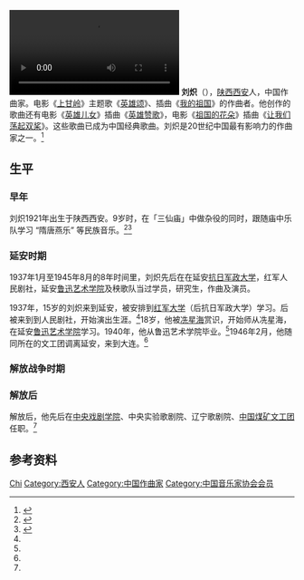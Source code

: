 {{Infobox classical
| 中文名 = 刘炽
| 画像 = 
| 附注 =  
| 原文名 = 刘炽  
| 拉丁字母 = 
| 国别 = {{PRC}}
| 出生日期 = {{birthdate|1921|3|10}}
| 出生地 = {{CHN-1912}}[[陕西|陕西]][[西安|西安]]
| 逝世日期 = {{deathdateandage|1998|10|23|1921|3|10}}
| 逝世地 = {{PRC}}
| 所属时期 = 20世纪
| 所属乐派 =  
| 擅长作品类型 = 
| 代表作 = 《[[我的祖国_(中国)|我的祖国]]》、《[[英雄赞歌|英雄赞歌]]》、《[[让我们荡起双桨|让我们荡起双桨]]》
| 师从 = [[冼星海|冼星海]]
| 学生 = 
| 官方网站 = 
}}

[[File:Let_Us_Sway_Twin_Oars.ogv|thumb]]
'''刘炽'''（{{bd|1921年|3月10日|1998年|10月23日}}），[[陕西|陕西]][[西安|西安]]人，中国作曲家。电影《[[上甘岭_(电影)|上甘岭]]》主题歌《[[英雄颂|英雄颂]]》、插曲《[[我的祖国_(中国)|我的祖国]]》的作曲者。他创作的歌曲还有电影《[[英雄儿女|英雄儿女]]》插曲《[[英雄赞歌|英雄赞歌]]》，电影《[[祖国的花朵|祖国的花朵]]》插曲《[[让我们荡起双桨|让我们荡起双桨]]》。这些歌曲已成为中国经典歌曲。刘炽是20世纪中国最有影响力的作曲家之一。<ref>{{Cite web|title=“音乐与歌声中的祖国---刘炽生平展”在西安开幕|url=http://www.sn.xinhuanet.com/2019-09/28/c_1125052994.htm|accessdate=2020-02-03|last=郝云菲|work=新华网陕西频道|archive-date=2020-02-03|archive-url=https://web.archive.org/web/20200203051323/http://www.sn.xinhuanet.com/2019-09/28/c_1125052994.htm|dead-url=no}}</ref>

== 生平 ==

=== 早年 ===
刘炽1921年出生于陕西西安。9岁时，在「三仙庙」中做杂役的同时，跟随庙中乐队学习 “隋唐燕乐” 等民族音乐。<ref name=":0">{{Cite web|title=刘炽作品音乐会《我的祖国》在京举行-搜狐娱乐|url=https://yule.sohu.com/20091014/n267353310.shtml|access-date=2021-10-21|work=yule.sohu.com|archive-date=2021-10-21|archive-url=https://web.archive.org/web/20211021203237/https://yule.sohu.com/20091014/n267353310.shtml|dead-url=no}}</ref><ref name=":1">{{Cite web|title=中国旋律大师刘炽 在动荡年代中大起大落_卫视_凤凰网|url=http://phtv.ifeng.com/program/wdzgx/200910/1026_5447_1404738.shtml|access-date=2021-10-24|work=phtv.ifeng.com|archive-date=2021-10-24|archive-url=https://web.archive.org/web/20211024065808/http://phtv.ifeng.com/program/wdzgx/200910/1026_5447_1404738.shtml|dead-url=no}}</ref>

=== 延安时期 ===
1937年1月至1945年8月的8年时间里，刘炽先后在在延安[[抗日军政大学|抗日军政大学]]，红军人民剧社，延安[[鲁迅艺术学院|鲁迅艺术学院]]及秧歌队当过学员，研究生，作曲及演员。

1937年，15岁的刘炽来到延安，被安排到[[红军大学|红军大学]]（后抗日军政大学）学习。后被来到到人民剧社，开始演出生涯。<ref name=":1" />18岁，他被[[冼星海|冼星海]]赏识，开始师从冼星海，在延安[[魯迅藝術學院|鲁迅艺术学院]]学习。1940年，他从鲁迅艺术学院毕业。<ref name=":1" />1946年2月，他随同所在的文工团调离延安，来到大连。<ref name=":1" />

=== 解放战争时期 ===

=== 解放后 ===
解放后，他先后在[[中央戏剧学院|中央戏剧学院]]、中央实验歌剧院、辽宁歌剧院、[[中国煤矿文工团|中国煤矿文工团]]任职。<ref name=":0" />

== 参考资料 ==
{{reflist}}

{{中国音乐家协会第三届理事会}}

{{Authority control}}
{{DEFAULTSORT:Liu刘}}
[[Category:刘姓|Chi]]
[[Category:西安人|Category:西安人]]
[[Category:中国作曲家|Category:中国作曲家]]
[[Category:中国音乐家协会会员|Category:中国音乐家协会会员]]